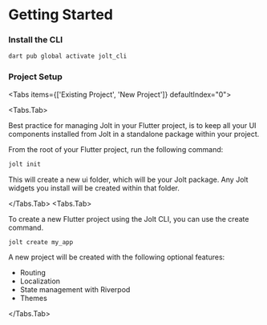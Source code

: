 
# Getting Started

<Steps>

### Install the CLI

```sh
dart pub global activate jolt_cli
```

### Project Setup

<Tabs items={['Existing Project', 'New Project']} defaultIndex="0">

<Tabs.Tab>

Best practice for managing Jolt in your Flutter project, is to keep all your UI components installed from Jolt in a standalone package within your project.

From the root of your Flutter project, run the following command:

```sh
jolt init
```

This will create a new ui folder, which will be your Jolt package. Any Jolt widgets you install will be created within that folder.

</Tabs.Tab>
<Tabs.Tab>

To create a new Flutter project using the Jolt CLI, you can use the create command.

```sh
jolt create my_app
```

A new project will be created with the following optional features:

- Routing
- Localization
- State management with Riverpod
- Themes

</Tabs.Tab>
</Tabs>

</Steps>
